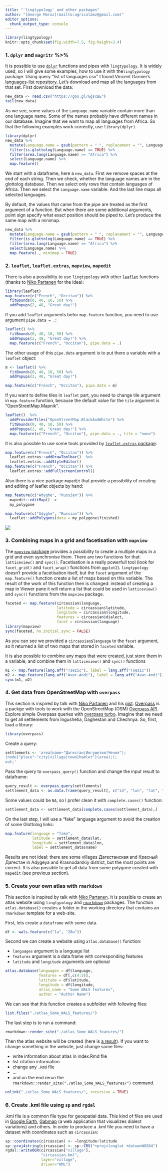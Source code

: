 ```yaml
---
title: "`lingtypology` and other packages"
author: "[George Moroz](mailto:agricolamz@gmail.com)"
editor_options: 
  chunk_output_type: console
---
```


```r
library(lingtypology)
knitr::opts_chunk$set(fig.width=7.5, fig.height=3.4)
```

### 1. `dplyr` and `magritr` %>%

It is possible to use [`dplyr`](https://github.com/tidyverse/dplyr) functions and pipes with `lingtypology`. It is widely used, so I will give some examples, how to use it with the`lingtypology` package. Using query "list of languages csv" I found Vincent Garnier's [languages-list repository](https://github.com/forxer/languages-list). Let’s download and map all the languages from that set. First download the data:
 
```r
new_data <- read.csv("https://goo.gl/GgscBE")
tail(new_data)
```

As we see, some values of the `Language.name` variable contain more than one language name. Some of the names probably have different names in our database. Imagine that we want to map all languages from Africa. So that the following examples work correctly, use `library(dplyr)`.

```r
library(dplyr)
new_data %>%
  mutate(Language.name = gsub(pattern = " ", replacement = "", Language.name)) %>% 
  filter(is.glottolog(Language.name) == TRUE) %>% 
  filter(area.lang(Language.name) == "Africa") %>% 
  select(Language.name) %>% 
  map.feature()
```

We start with a dataframe, here a `new_data`. First we remove spaces at the end of each string. Then we check, whether the language names are in the glottolog database. Then we select only rows that contain languages of Africa. Then we select the `Language.name` variable. And the last line maps all selected languages.

By default, the values that came from the pipe are treated as the first argument of a function. But when there are some additional arguments, point sign specify what exact position should be piped to. Let’s produce the same map with a minimap.

```r
new_data %>%
  mutate(Language.name = gsub(pattern = " ", replacement = "", Language.name)) %>% 
  filter(is.glottolog(Language.name) == TRUE) %>% 
  filter(area.lang(Language.name) == "Africa") %>% 
  select(Language.name) %>% 
  map.feature(., minimap = TRUE)
```

### 2. `leaflet`, `leaflet.extras`, `mapview`, `mapedit`

There is also a possibility to use `lingtypology` with other [`leaflet`](https://github.com/rstudio/leaflet) functions (thanks to [Niko Partanen](https://github.com/nikopartanen) for the idea):

```r
library(leaflet)
map.feature(c("French", "Occitan")) %>% 
  fitBounds(0, 40, 10, 50) %>% 
  addPopups(2, 48, "Great day!")
```

If you add `leaflet` arguments befor `map.feature` function, you need to use argument `pipe.data = .`:

```r
leaflet() %>% 
  fitBounds(0, 40, 10, 50) %>% 
  addPopups(2, 48, "Great day!") %>% 
  map.feature(c("French", "Occitan"), pipe.data = .)
```

The other usage of this `pipe.data` argument is to put there a variable with a `leaflet` object:

```r
m <- leaflet() %>% 
  fitBounds(0, 40, 10, 50) %>% 
  addPopups(2, 48, "Great day!")

map.feature(c("French", "Occitan"), pipe.data = m)
```

If you want to define tiles in `leaflet` part, you need to change tile argument in `map.feature` function, because the default value for the `tile` argument is "OpenStreetMap.Mapnik".

```r
leaflet()  %>% 
  addProviderTiles("OpenStreetMap.BlackAndWhite") %>% 
  fitBounds(0, 40, 10, 50) %>% 
  addPopups(2, 48, "Great day!") %>% 
  map.feature(c("French", "Occitan"), pipe.data = ., tile = "none")
```

It is also possible to use some tools provided by [`leaflet.extras` package](https://github.com/RCura/leaflet.extras):

```r
map.feature(c("French", "Occitan")) %>% 
  leaflet.extras::addDrawToolbar()  %>%
  leaflet.extras::addStyleEditor()
map.feature(c("French", "Occitan")) %>% 
  leaflet.extras::addFullscreenControl()
```

Also there is a nice package `mapedit` that provide a possibility of creating and editing of leaflet objects by hand:
```r
map.feature(c("Adyghe", "Russian")) %>% 
  mapedit::editMap() ->
  my_polygone

map.feature(c("Adyghe", "Russian")) %>% 
  leaflet::addPolygons(data = my_polygone$finished)
```
![](https://raw.githubusercontent.com/ropensci/lingtypology/master/docs/use_mapedit.gif)

### 3. Combining maps in a grid and facetisation with `mapview`

The [`mapview` package](https://github.com/r-spatial/mapview) provides a possibility to create a multiple maps in a grid and even synchronise them. There are two functions for that: `latticeview()` and `sync()`. Facetisation is a really powerfull tool (look for `facet_grid()` and `facet_wrap()` functions from `ggplot2`). `lingtypology` doesn't provide a facetisation itself, but the `facet` argument of the `map.feature()` function create a list of maps based on this variable. The result of the work of this function then is changed: instead of creating a map in Viewer pane it will return a list that could be used in `latticeview()` and `sync()` functions from the `mapview` package.

```r
faceted <- map.feature(circassian$language,
                       latitude = circassian$latitude,
                       longitude = circassian$longitude,
                       features = circassian$dialect,
                       facet = circassian$language)
library(mapview)
sync(faceted, no.initial.sync = FALSE)
```

As you can see we provided a `circassian$language` to the `facet` argument, so it returned a list of two maps that stored in `faceted` variable.

It is also possible to combine any maps that were created, just store them in a variable, and combine them in `latticeview()` and `sync()` functions

```r
m1 <- map.feature(lang.aff("Tsezic"), label = lang.aff("Tsezic"))
m2 <- map.feature(lang.aff("Avar-Andi"), label = lang.aff("Avar-Andi"))
sync(m1, m2)
```

### 4. Get data from OpenStreetMap with `overpass`
This section is inspired by talk with [Niko Partanen](https://github.com/nikopartanen) and his [gist](https://gist.github.com/nikopartanen/f5b4a325808ea8993bfb14b9f81cdfc1). [Overpass](https://github.com/hrbrmstr/overpass) is a packge with tools to work with the OpenStreetMap (OSM) [Overpass API](http://wiki.openstreetmap.org/wiki/Overpass_API). Explore simple Overpass queries with [overpass turbo](http://overpass-turbo.eu/). Imagine that we need to get all settlements from Ingushetia, Daghestan and Chechnya. So, first, load a library:

```r
library(overpass)
```

Create a query:

```r
settlements <- 'area[name~"Дагестан|Ингушетия|Чечня"];
(node["place"~"city|village|town|hamlet"](area););
out;'
```

Pass the query to `overpass_query()` function and change the input result to dataframe:
```r
query_result <- overpass_query(settlements)
settlement_data <- as.data.frame(query_result[, c("id", "lon", "lat", "name")])
```

Some values could be `NA`, so I profer clean it with `complete.cases()` function:
```r
settlement_data <- settlement_data[complete.cases(settlement_data),]
```

On the last step, I will use a "fake"  language argument to avoid the creation of some Glottolog links:

```r
map.feature(language = "fake",
            latitude = settlement_data$lat,
            longitude = settlement_data$lon,
            label = settlement_data$name)
```

Results are not ideal: there are some villages Дагестанская and Красный Дагестан in Adygeya and Krasnodarskiy district, but the most points are correct. It is also possible to get all data from some polygone created with `mapedit` (see previous section).

### 5. Create your own atlas with `rmarkdown`
This section is inspired by talk with [Niko Partanen](https://github.com/nikopartanen). It is possible to create an atlas website using `lingtypology` and [`rmarkdown`](https://github.com/rstudio/rmarkdown) packages. The function `atlas.database()` creates a folder in the working directory that contains an `rmarkdown` template for a web-site.

First, lets create a `dataframe` with some data.
```r
df <- wals.feature(c("1a", "20a"))
```

Second we can create a website using `atlas.database()` function:

* `languages` argument is a language list
* `features` argument is a data.frame with corresponding features
* `latitude` and `longitude` arguments are optional

```r
atlas.database(languages = df$language,
               features = df[,c(4:5)],
               latitude = df$latitude,
               longitude = df$longitude,
               atlas_name = "Some WALS features",
               author = "Author Name")
```

We can see that this function creates a subfolder with following files:
```r
list.files("./atlas_Some_WALS_features/")
```

The last step is to run a command:
```r
rmarkdown::render_site("./atlas_Some_WALS_features/")
```

Then the atlas website will be created (here is [a result](https://agricolamz.github.io/lingtypology_atlas_example/index.html)). If you want to change something in the website, just change some files:

* write information about atlas in index.Rmd file
* list citation information
* change any `.Rmd` file
* ...
* and on the end rerun the `rmarkdown::render_site("./atlas_Some_WALS_features/")` command.

```r
unlink("./atlas_Some_WALS_features/", recursive = TRUE)
```

### 6. Create .kml file using `sp` and `rgdal`
.kml file is a common file type for geospatial data. This kind of files are used in [Google Earth](https://en.wikipedia.org/wiki/Google_Earth), [Gabmap](http://www.gabmap.nl/) (a web application that visualizes dialect variations) and others. In order to produce a .kml file you need to have a dataset with coordinates such as `circassian`:
```r
sp::coordinates(circassian) <- ~longitude+latitude
sp::proj4string(circassian) <- sp::CRS("+proj=longlat +datum=WGS84")
rgdal::writeOGR(circassian["village"],
                "circassian.kml", 
                layer="village",
                driver="KML")
```

